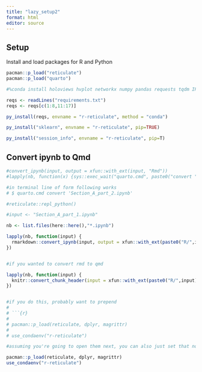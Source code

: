 ```yaml
---
title: "lazy_setup2"
format: html
editor: source
---
```


## Setup

Install and load packages for R and Python
```r
pacman::p_load("reticulate")
pacman::p_load("quarto")

#%conda install holoviews hvplot networkx numpy pandas requests tqdm IPython jupyter_client jupyter_core notebook jupyterlab

reqs <- readLines("requirements.txt")
reqs <- reqs[c(1:8,11:17)]

py_install(reqs, envname = "r-reticulate", method = "conda")

py_install("sklearn", envname = "r-reticulate", pip=TRUE)

py_install("session_info", envname = "r-reticulate", pip=T)


```

## Convert ipynb to Qmd

```r
#convert_ipynb(input, output = xfun::with_ext(input, "Rmd"))
#lapply(nb, function(x) {sys::exec_wait("quarto.cmd", paste0("convert ",x))})

#in terminal line of form following works
# $ quarto.cmd convert 'Section_A_part_2.ipynb'

#reticulate::repl_python()

#input <- "Section_A_part_1.ipynb"

nb <- list.files(here::here(),"*.ipynb")

lapply(nb, function(input) {
  rmarkdown::convert_ipynb(input, output = xfun::with_ext(paste0("R/",input), "Rmd"))
})


#if you wanted to convert rmd to qmd

lapply(nb, function(input) {
  knitr::convert_chunk_header(input = xfun::with_ext(paste0("R/",input), "Rmd"), output = xfun::with_ext(paste0("R/",input), "Qmd") )
})


#if you do this, probably want to prepend 
# 	
# ```{r}
#  
# pacman::p_load(reticulate, dplyr, magrittr)
#  
# use_condaenv("r-reticulate")

#assuming you're going to open them next, you can also just set that now

pacman::p_load(reticulate, dplyr, magrittr)
use_condaenv("r-reticulate")

```


